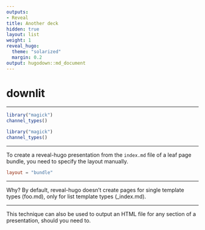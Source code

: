 ```yaml
---
outputs:
- Reveal
title: Another deck
hidden: true
layout: list
weight: 1
reveal_hugo:
  theme: "solarized"
  margin: 0.2
output: hugodown::md_document
---
```


# downlit

---

```r
library("magick")
channel_types()
```

```r
library("magick")
channel_types()
```

---

To create a reveal-hugo presentation from the `index.md` file of a leaf page bundle, you need to specify the layout manually.

```toml
layout = "bundle"
```

---

Why? By default, reveal-hugo doesn't create pages for single template types (foo.md), only for list template types (_index.md).

---

This technique can also be used to output an HTML file for any section of a presentation, should you need to.
